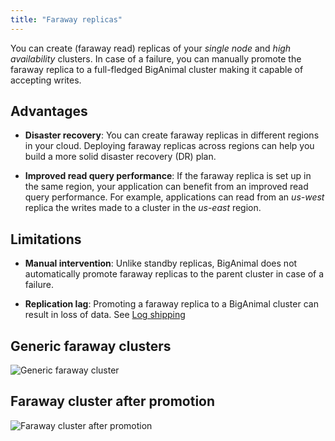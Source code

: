 ```yaml
---
title: "Faraway replicas"
---
```


You can create (faraway read) replicas of your *single node* and *high availability* clusters. In case of a failure, you can manually promote the faraway replica to a full-fledged BigAnimal cluster making it capable of accepting writes. 

## Advantages

- **Disaster recovery**: You can create faraway replicas in different regions in your cloud. Deploying faraway replicas across regions can help you build a more solid disaster recovery (DR) plan.

- **Improved read query performance**: If the faraway replica is set up in the same region, your application can benefit from an improved read query performance. For example, applications can read from an *us-west* replica the writes made to a cluster in the *us-east* region. 

## Limitations

- **Manual intervention**: Unlike standby replicas, BigAnimal does not automatically promote faraway replicas to the parent cluster in case of a failure. 
    
- **Replication lag**: Promoting a faraway replica to a BigAnimal cluster can result in loss of data. See [Log shipping](/biganimal/latest/using_cluster/04_backup_and_restore/#log-shipping)

## Generic faraway clusters

![*Generic faraway cluster*](images/FarawayReplicas-generic.png)

## Faraway cluster after promotion

![*Faraway cluster after promotion*](images/FarawayReplicas-afterpromotion.png)